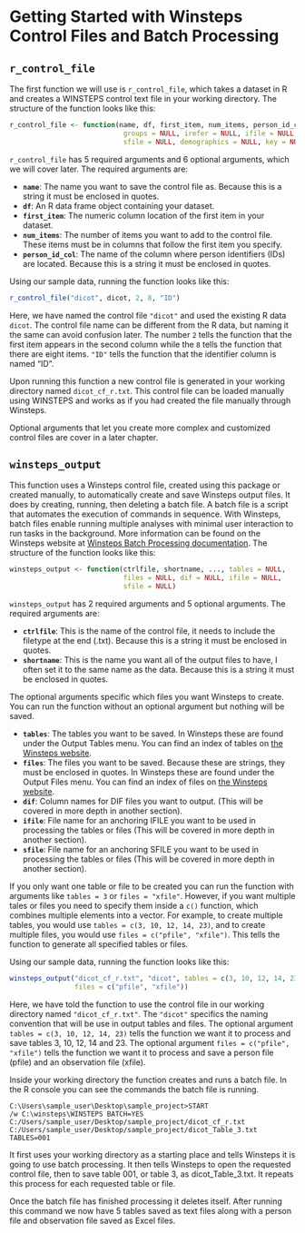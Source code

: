 # Getting Started with Winsteps Control Files and Batch Processing

## `r_control_file`

The first function we will use is `r_control_file`, which takes a dataset in R and creates a WINSTEPS control text file in your working directory. The structure of the function looks like this:

```r
r_control_file <- function(name, df, first_item, num_items, person_id_col, ...,
                            groups = NULL, irefer = NULL, ifile = NULL,
                            sfile = NULL, demographics = NULL, key = NULL)
```

`r_control_file` has 5 required arguments and 6 optional arguments, which we will cover later. The required arguments are:

- **`name`**: The name you want to save the control file as. Because this is a string it must be enclosed in quotes.
- **`df`**: An R data frame object containing your dataset.
- **`first_item`**: The numeric column location of the first item in your dataset.
- **`num_items`**: The number of items you want to add to the control file. These items must be in columns that follow the first item you specify.
- **`person_id_col`**: The name of the column where person identifiers (IDs) are located. Because this is a string it must be enclosed in quotes.

Using our sample data, running the function looks like this:

```r
r_control_file("dicot", dicot, 2, 8, "ID")
```

Here, we have named the control file `"dicot"` and used the existing R data `dicot`. The control file name can be different from the R data, but naming it the same can avoid confusion later. The number `2` tells the function that the first item appears in the second column while the `8` tells the function that there are eight items. `"ID"` tells the function that the identifier column is named "ID".

Upon running this function a new control file is generated in your working directory named `dicot_cf_r.txt`. This control file can be loaded manually using WINSTEPS and works as if you had created the file manually through Winsteps.

Optional arguments that let you create more complex and customized control files are cover in a later chapter.

## `winsteps_output`

This function uses a Winsteps control file, created using this package or  created manually, to automatically create and save Winsteps output files. It does by creating, running, then deleting a batch file. A batch file is a script that automates the execution of commands in sequence. With Winsteps, batch files enable running multiple analyses with minimal user interaction to run tasks in the background. More information can be found on the Winsteps website at [Winsteps Batch Processing documentation](https://www.winsteps.com/winman/batch.htm). The structure of the function looks like this:


```r
winsteps_output <- function(ctrlfile, shortname, ..., tables = NULL,
                            files = NULL, dif = NULL, ifile = NULL,
                            sfile = NULL)
```

`winsteps_output` has 2 required arguments and 5 optional arguments. The required arguments are:

- **`ctrlfile`**: This is the name of the control file, it needs to include the filetype at the end (.txt). Because this is a string it must be enclosed in quotes.
- **`shortname`**: This is the name you want all of the output files to have, I often set it to the same name as the data. Because this is a string it must be enclosed in quotes.

The optional arguments specific which files you want Winsteps to create. You can run the function without an optional argument but nothing will be saved. 

- **`tables`**: The tables you want to be saved. In Winsteps these are found under the Output Tables menu. You can find an index of tables on [the Winsteps website](https://www.winsteps.com/winman/outputtableindex.htm){target="_blank"}.
- **`files`**: The files you want to be saved. Because these are strings, they must be enclosed in quotes. In Winsteps these are found under the Output Files menu. You can find an index of files on [the Winsteps website](https://www.winsteps.com/winman/outputfileindex.htm){target="_blank"}.
- **`dif`**: Column names for DIF files you want to output. (This will be covered in more depth in another section).
- **`ifile`**: File name for an anchoring IFILE you want to be used in processing the tables or files (This will be covered in more depth in another section).
- **`sfile`**: File name for an anchoring SFILE you want to be used in processing the tables or files (This will be covered in more depth in another section).

If you only want one table or file to be created you can run the function with arguments like `tables = 3` or `files = "xfile"`. However, if you want multiple tales or files you need to specify them inside a `c()` function, which combines multiple elements into a vector. For example, to create multiple tables, you would use `tables = c(3, 10, 12, 14, 23)`, and to create multiple files, you would use `files = c("pfile", "xfile")`. This tells the function to generate all specified tables or files.

Using our sample data, running the function looks like this:

```r
winsteps_output("dicot_cf_r.txt", "dicot", tables = c(3, 10, 12, 14, 23),
                files = c("pfile", "xfile"))
```

Here, we have told the function to use the control file in our working directory named `"dicot_cf_r.txt"`. The `"dicot"` specifics the naming convention that will be use in output tables and files. The optional argument `tables = c(3, 10, 12, 14, 23)` tells the function we want it to process and save tables 3, 10, 12, 14 and 23. The optional argument `files = c("pfile", "xfile")` tells the function we want it to process and save a person file (pfile) and an observation file (xfile).

Inside your working directory the function creates and runs a batch file. In the R console you can see the commands the batch file is running. 

```
C:\Users\sample_user\Desktop\sample_project>START
/w C:\winsteps\WINSTEPS BATCH=YES
C:/Users/sample_user/Desktop/sample_project/dicot_cf_r.txt
C:/Users/sample_user/Desktop/sample_project/dicot_Table_3.txt TABLES=001
```

It first uses your working directory as a starting place and tells Winsteps it is going to use batch processing. It then tells Winsteps to open the requested control file, then to save table 001, or table 3, as dicot_Table_3.txt. It repeats this process for each requested table or file.

Once the batch file has finished processing it deletes itself. After running this command we now have 5 tables saved as text files along with a person file and observation file saved as Excel files.